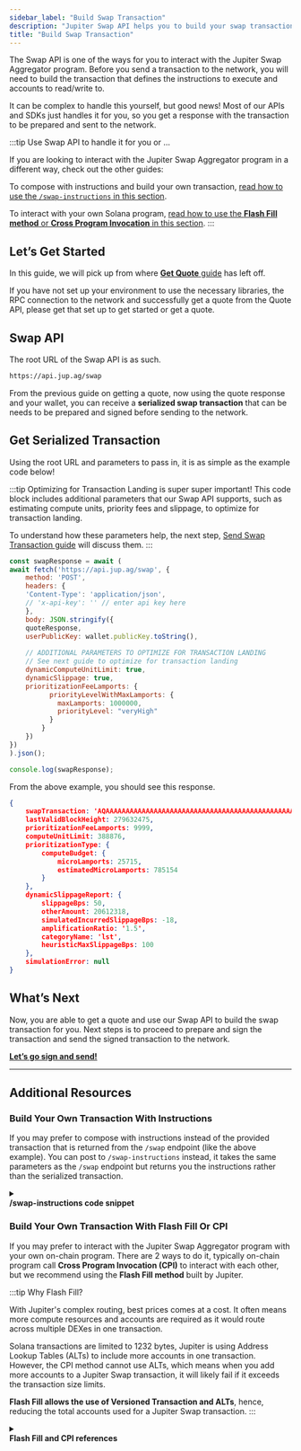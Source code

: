 ```yaml
---
sidebar_label: "Build Swap Transaction"
description: "Jupiter Swap API helps you to build your swap transaction using the quote."
title: "Build Swap Transaction"
---
```



<head>
    <title>Jupiter Swap API helps you to build your swap transaction using the quote.</title>
    <meta name="twitter:card" content="summary" />
</head>

The Swap API is one of the ways for you to interact with the Jupiter Swap Aggregator program. Before you send a transaction to the network, you will need to build the transaction that defines the instructions to execute and accounts to read/write to. 

It can be complex to handle this yourself, but good news! Most of our APIs and SDKs just handles it for you, so you get a response with the transaction to be prepared and sent to the network.

:::tip Use Swap API to handle it for you or ...

If you are looking to interact with the Jupiter Swap Aggregator program in a different way, check out the other guides:

To compose with instructions and build your own transaction, [read how to use the `/swap-instructions` in this section](#build-your-own-transaction-with-instructions).

To interact with your own Solana program, [read how to use the **Flash Fill method** or **Cross Program Invocation** in this section](#build-your-own-transaction-with-flash-fill-or-cpi).
:::

## Let’s Get Started

In this guide, we will pick up from where [**Get Quote** guide](./1-get-quote.md) has left off.

If you have not set up your environment to use the necessary libraries, the RPC connection to the network and successfully get a quote from the Quote API, please get that set up to get started or get a quote.

## Swap API

The root URL of the Swap API is as such.

```markdown
https://api.jup.ag/swap
```

From the previous guide on getting a quote, now using the quote response and your wallet, you can receive a **serialized swap transaction** that can be needs to be prepared and signed before sending to the network.

## Get Serialized Transaction

Using the root URL and parameters to pass in, it is as simple as the example code below!

:::tip Optimizing for Transaction Landing is super super important!
This code block includes additional parameters that our Swap API supports, such as estimating compute units, priority fees and slippage, to optimize for transaction landing.

To understand how these parameters help, the next step, [Send Swap Transaction guide](./3-send-swap-transaction.md) will discuss them.
:::

```jsx
const swapResponse = await (
await fetch('https://api.jup.ag/swap', {
    method: 'POST',
    headers: {
    'Content-Type': 'application/json',
    // 'x-api-key': '' // enter api key here
    },
    body: JSON.stringify({
    quoteResponse,
    userPublicKey: wallet.publicKey.toString(),
    
    // ADDITIONAL PARAMETERS TO OPTIMIZE FOR TRANSACTION LANDING
    // See next guide to optimize for transaction landing
    dynamicComputeUnitLimit: true,
    dynamicSlippage: true,
    prioritizationFeeLamports: {
          priorityLevelWithMaxLamports: {
            maxLamports: 1000000,
            priorityLevel: "veryHigh"
          }
        }
    })
})
).json();

console.log(swapResponse);
```

From the above example, you should see this response.

```json
{
    swapTransaction: 'AQAAAAAAAAAAAAAAAAAAAAAAAAAAAAAAAAAAAAAAAAAAAAAAAAAAAAAAAAAAAAAAAAAAAAAAAAAAAAAAAAAAAACAAQAGDkS+3LuGTbs......+/oD9qb31dH6i0QZ2IHELXUX3Y1YeW79p9Stkqk12z4yvZFJiQ4GCQwLBwYQBgUEDggNTQ==',
    lastValidBlockHeight: 279632475,
    prioritizationFeeLamports: 9999,
    computeUnitLimit: 388876,
    prioritizationType: {
        computeBudget: { 
            microLamports: 25715,
            estimatedMicroLamports: 785154 
        }
    },
    dynamicSlippageReport: {
        slippageBps: 50,
        otherAmount: 20612318,
        simulatedIncurredSlippageBps: -18,
        amplificationRatio: '1.5',
        categoryName: 'lst',
        heuristicMaxSlippageBps: 100
    },
    simulationError: null
}
```

## What’s Next

Now, you are able to get a quote and use our Swap API to build the swap transaction for you. Next steps is to proceed to prepare and sign the transaction and send the signed transaction to the network.

**[Let’s go sign and send!](./3-send-swap-transaction.md)**

---

## Additional Resources

### Build Your Own Transaction With Instructions

If you may prefer to compose with instructions instead of the provided transaction that is returned from the `/swap` endpoint (like the above example). You can post to `/swap-instructions` instead, it takes the same parameters as the `/swap` endpoint but returns you the instructions rather than the serialized transaction.

<details>
    <summary>
        <div>
            <div>
                <b>/swap-instructions code snippet</b>
            </div>
        </div>
    </summary>
Example code snippet of using `/swap-instruction`

```jsx
const instructions = await (
    await fetch('https://quote-api.jup.ag/v6/swap-instructions', {
    method: 'POST',
    headers: {
        'Content-Type': 'application/json'
    },
    body: JSON.stringify({
        quoteResponse,
        userPublicKey: wallet.publicKey.toString(),
    })
    })
).json();

if (instructions.error) {
    throw new Error("Failed to get swap instructions: " + instructions.error);
}

const {
    tokenLedgerInstruction, // If you are using `useTokenLedger = true`.
    computeBudgetInstructions, // The necessary instructions to setup the compute budget.
    setupInstructions, // Setup missing ATA for the users.
    swapInstruction: swapInstructionPayload, // The actual swap instruction.
    cleanupInstruction, // Unwrap the SOL if `wrapAndUnwrapSol = true`.
    addressLookupTableAddresses, // The lookup table addresses that you can use if you are using versioned transaction.
} = instructions;

const deserializeInstruction = (instruction) => {
    return new TransactionInstruction({
    programId: new PublicKey(instruction.programId),
    keys: instruction.accounts.map((key) => ({
        pubkey: new PublicKey(key.pubkey),
        isSigner: key.isSigner,
        isWritable: key.isWritable,
    })),
    data: Buffer.from(instruction.data, "base64"),
    });
};

const getAddressLookupTableAccounts = async (
    keys: string[]
): Promise<AddressLookupTableAccount[]> => {
    const addressLookupTableAccountInfos =
    await connection.getMultipleAccountsInfo(
        keys.map((key) => new PublicKey(key))
    );

    return addressLookupTableAccountInfos.reduce((acc, accountInfo, index) => {
    const addressLookupTableAddress = keys[index];
    if (accountInfo) {
        const addressLookupTableAccount = new AddressLookupTableAccount({
        key: new PublicKey(addressLookupTableAddress),
        state: AddressLookupTableAccount.deserialize(accountInfo.data),
        });
        acc.push(addressLookupTableAccount);
    }

    return acc;
    }, new Array<AddressLookupTableAccount>());
};

const addressLookupTableAccounts: AddressLookupTableAccount[] = [];

addressLookupTableAccounts.push(
    ...(await getAddressLookupTableAccounts(addressLookupTableAddresses))
);

const blockhash = (await connection.getLatestBlockhash()).blockhash;
const messageV0 = new TransactionMessage({
    payerKey: payerPublicKey,
    recentBlockhash: blockhash,
    instructions: [
    // uncomment if needed: ...setupInstructions.map(deserializeInstruction),
    deserializeInstruction(swapInstructionPayload),
    // uncomment if needed: deserializeInstruction(cleanupInstruction),
    ],
}).compileToV0Message(addressLookupTableAccounts);
const transaction = new VersionedTransaction(messageV0);
```
</details>

### Build Your Own Transaction With Flash Fill Or CPI

If you may prefer to interact with the Jupiter Swap Aggregator program with your own on-chain program. There are 2 ways to do it, typically on-chain program call **Cross Program Invocation (CPI)** to interact with each other, but we recommend using the **Flash Fill method** built by Jupiter.

:::tip Why Flash Fill?

With Jupiter's complex routing, best prices comes at a cost. It often means more compute resources and accounts are required as it would route across multiple DEXes in one transaction.

Solana transactions are limited to 1232 bytes, Jupiter is using Address Lookup Tables (ALTs) to include more accounts in one transaction. However, the CPI method cannot use ALTs, which means when you add more accounts to a Jupiter Swap transaction, it will likely fail if it exceeds the transaction size limits.

**Flash Fill allows the use of Versioned Transaction and ALTs**, hence, reducing the total accounts used for a Jupiter Swap transaction.
:::

<details>
    <summary>
        <div>
            <div>
                <b>Flash Fill and CPI references</b>
            </div>
        </div>
    </summary>
    <Tabs>
        <TabItem value="flash-fill" label="Flash Fill" default>
            <strong>A Flash Fill transaction will be composed of these instructions:</strong>
            <ol>
                <li>Borrow enough SOL for opening the wSOL account from this program.</li>
                <li>Create the wSOL account for the borrower.</li>
                <li>Swap X token to wSOL.</li>
                <li>Close the wSOL account and send it to the borrower.</li>
                <li>Repay the SOL for opening the wSOL account back to this program.</li>
            </ol>
            <strong>Links and resources:</strong>
            <ul>
                <li><a href="https://github.com/jup-ag/sol-swap-flash-fill">Github repo</a></li>
                    <ul>
                        <li><a href="https://github.com/jup-ag/sol-swap-flash-fill/blob/main/programs/flash-fill/src/lib.rs">Program code</a></li>
                        <li><a href="https://github.com/jup-ag/sol-swap-flash-fill/blob/main/cli/flash-fill.ts">Client code</a></li>
                    </ul>
                <li><a href="https://solscan.io/tx/4psWiUFGdRhKqi1UXSWrpoM3RCJWAXpz6CTpsd5fZwjr8nEpLiZVuiyaERj95hUNnm6dhfxircLgAqCbHV3wCVpT">Example transaction</a></li>
            </ul>
        </TabItem>
        <TabItem value="cross-program-invocation" label="Cross Program Invocation" default>
            <strong>A CPI transaction will be composed of these instructions:</strong>
            <ol>
                <li>Borrow enough SOL from the program to open a wSOL account that the program owns.</li>
                <li>Swap X token from the user to wSOL on Jupiter via CPI.</li>
                <li>Close the wSOL account and send it to the program.</li>
                <li>The program then transfers the SOL back to the user.</li>
            </ol>
            <strong>Links and resources:</strong>
            <ul>
                <li><a href="https://github.com/jup-ag/sol-swap-cpi">Github repo</a></li>
                    <ul>
                        <li><a href="https://github.com/jup-ag/sol-swap-cpi/blob/main/programs/swap-to-sol/src/lib.rs">Program code</a></li>
                        <li><a href="https://github.com/jup-ag/sol-swap-cpi/blob/main/cli/swap-to-sol.ts">Client code</a></li>
                    </ul>
                <li><a href="https://solscan.io/tx/GX1rh9y15mn2jqkQ5mosPqkg8YYFWQZqvihR95aRpPQeEMZhhPqWzMUbN1iCqYkubqyB2fLW3UGR4j5w28srrtm">Example transaction</a></li>
            </ul>
            <details>
                <summary>
                    <div>
                        <div>
                            <b>To ease integration via CPI, you may add the following crate <a href="https://github.com/jup-ag/jupiter-cpi">jupiter-cpi</a> to your program.</b>
                        </div>
                    </div>
                </summary>
                In cargo.toml:
                <pre><code>[dependencies]
                jupiter-cpi = { git = "https://github.com/jup-ag/jupiter-cpi", rev = "5eb8977" }
                ... other dependencies
                </code></pre>
            </details>
        </TabItem>
    </Tabs>
</details>


